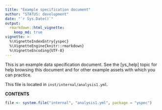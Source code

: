 ```yaml
---
title: "Example specification document"
author: "STATUS: development"
date: "`r Sys.Date()`"
output: 
  rmarkdown::html_vignette: 
    keep_md: true
vignette: >
  %\VignetteIndexEntry{yspec}
  %\VignetteEngine{knitr::rmarkdown}
  %\VignetteEncoding{UTF-8}
---
```



This is an example data specification document.  See the [ys_help]
topic for help browsing this document and for other example assets with which
you can practice. 

This file is located in `inst/internal/analysis1.yml`.

__CONTENTS__


```r
file <- system.file("internal", "analysis1.yml", package = "yspec")
```


```yaml

```



